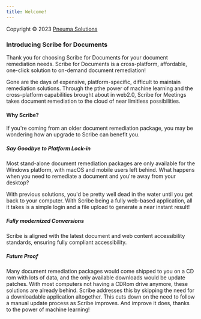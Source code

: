 ```yaml
---
title: Welcome!
---
```



Copyright © 2023 [Pneuma Solutions](https://www.pneumasolutions.com)  
### Introducing Scribe for Documents

Thank you for choosing Scribe for Documents for your document remediation needs. Scribe for Documents is a cross-platform, affordable, one-click solution to on-demand document remediation!

Gone are the days of expensive, platform-specific, difficult to maintain remediation solutions. Through the pthe power of machine learning and the cross-platform capabilities brought about in web2.0, Scribe for Meetings takes document remediation to the cloud of near limitless possibilities.

#### Why Scribe?

If you're coming from an older document remediation package, you may be wondering how an upgrade to Scribe can benefit you.

##### Say Goodbye to Platform Lock-in

Most stand-alone document remediation packages are only available for the Windows platform, with macOS and mobile users left behind. What happens when you need to remediate a document and you're away from your desktop?

With previous solutions, you'd be pretty well dead in the water until you get back to your computer. With Scribe being a fully web-based application, all it takes is a simple login and a file upload to generate a near instant result!

##### Fully modernized Conversions

Scribe is aligned with the latest document and web content accessibility standards, ensuring fully compliant accessibility.

##### Future Proof

Many document remediation packages would come shipped to you on a CD rom with lots of data, and the only available downloads would be update patches. With most computers not having a CDRom drive anymore, these solutions are already behind. Scribe addresses this by skipping the need for a downloadable application altogether. This cuts down on the need to follow a manual update process as Scribe improves. And improve it does, thanks to the power of machine learning!

